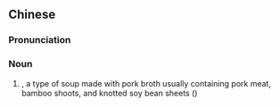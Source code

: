 {{also|腌燂鲜}}
==Chinese==
{{zh-forms|s=腌燂鲜|alt=醃篤鮮}}

===Pronunciation===
{{rfp|wuu|Shanghainese <code>i doe xi</code>}}

{{zh-pron
|w=
|cat=n
}}

===Noun===
{{zh-noun}}

# {{lb|zh|Shanghai}} ''{{w|Yan Du Xian|yanduxian}}'', a type of soup made with pork broth usually containing pork meat, bamboo shoots, and knotted soy bean sheets ({{m|zh|百葉}})